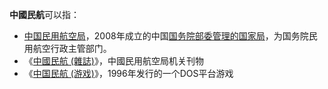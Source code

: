 '''中國民航'''可以指：
*[[中国民用航空局|中国民用航空局]]，2008年成立的中国[[国务院部委管理的国家局|国务院部委管理的国家局]]，为国务院民用航空行政主管部门。
*《[[中國民航_(雜誌)|中國民航 (雜誌)]]》，中國民用航空局机关刊物
*《[[中国民航_(游戏)|中国民航 (游戏)]]》，1996年发行的一个DOS平台游戏

{{消歧義|Z|Cat=四字消歧义}}